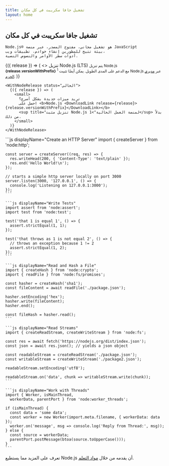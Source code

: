 ```yaml
---
title: تشغيل جافا سكريبت في كل مكان
layout: home
---
```


<section>
  <WithBadge section="فهرس" />

  <div>
    <h1 className="special">تشغيل جافا سكريبت في كل مكان</h1>

    Node.js®️ هو تشغيل مجاني، مفتوح المصدر، عبر منصة JavaScript
    بيئة تتيح للمطورين إنشاء خوادم، تطبيقات ويب،
    أدوات سطر الأوامر والنصوص النصية.
  </div>

  <div>
    <WithNodeRelease status={['نشط LTS', 'صيانة LTS']}>
      {({ release }) => (
        <>
          <DownloadButton release={release}>تنزيل Node.js (LTS)</DownloadButton>
          <small>
            يتم تنزيل Node.js <b>{release.versionWithPrefix}</b>
            <sup title="تنزيل مثبت Node.js لمنصة العمل الحالية">1</sup> مع الدعم على المدى الطويل.
            يمكن أيضًا تثبيت Node.js عبر <a href="/download/package-manager">مديري الحزم</a>.
          </small>
        </>
      )}
    </WithNodeRelease>

    <WithNodeRelease status="الحالي">
      {({ release }) => (
        <small>
          تريد ميزات جديدة بشكل أسرع؟
          احصل على <b>Node.js <DownloadLink release={release}>{release.versionWithPrefix}</DownloadLink></b>
          <sup title="تنزيل مثبت Node.js لمنصة العمل الحالية">1</sup> بدلاً من ذلك.
        </small>
      )}
    </WithNodeRelease>
  </div>
</section>

<section>
  <div>
    ```js displayName="Create an HTTP Server"
    import { createServer } from 'node:http';

    const server = createServer((req, res) => {
      res.writeHead(200, { 'Content-Type': 'text/plain' });
      res.end('Hello World!\n');
    });

    // starts a simple http server locally on port 3000
    server.listen(3000, '127.0.0.1', () => {
      console.log('Listening on 127.0.0.1:3000');
    });
    ```

    ```js displayName="Write Tests"
    import assert from 'node:assert';
    import test from 'node:test';

    test('that 1 is equal 1', () => {
      assert.strictEqual(1, 1);
    });

    test('that throws as 1 is not equal 2', () => {
      // throws an exception because 1 != 2
      assert.strictEqual(1, 2);
    });
    ```

    ```js displayName="Read and Hash a File"
    import { createHash } from 'node:crypto';
    import { readFile } from 'node:fs/promises';

    const hasher = createHash('sha1');
    const fileContent = await readFile('./package.json');

    hasher.setEncoding('hex');
    hasher.write(fileContent);
    hasher.end();

    const fileHash = hasher.read();
    ```

    ```js displayName="Read Streams"
    import { createReadStream, createWriteStream } from 'node:fs';

    const res = await fetch('https://nodejs.org/dist/index.json');
    const json = await res.json(); // yields a json object

    const readableStream = createReadStream('./package.json');
    const writableStream = createWriteStream('./package2.json');

    readableStream.setEncoding('utf8');

    readableStream.on('data', chunk => writableStream.write(chunk));
    ```

    ```js displayName="Work with Threads"
    import { Worker, isMainThread,
      workerData, parentPort } from 'node:worker_threads';

    if (isMainThread) {
      const data = 'some data';
      const worker = new Worker(import.meta.filename, { workerData: data });
      worker.on('message', msg => console.log('Reply from Thread:', msg));
    } else {
      const source = workerData;
      parentPort.postMessage(btoa(source.toUpperCase()));
    }
    ```
  </div>

  تعرف على المزيد مما يستطيع Node.js أن يقدمه من خلال [مواد التعلم](/learn).
</section>
